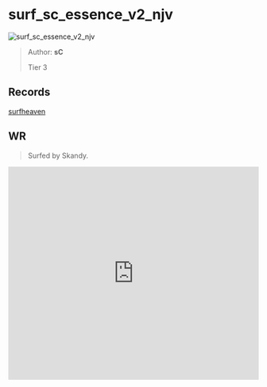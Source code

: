 
# surf_sc_essence_v2_njv

![surf_sc_essence_v2_njv](https://raw.githubusercontent.com/Sayt123/SurfMapPics/Maps-and-bonuses/csgo/surf_sc_essence_v2_njv.jpg)

> Author: **sC**
>
> Tier 3

## Records

[surfheaven](https://surfheaven.eu/map/surf_sc_essence_v2_njv)

## WR

> Surfed by Skandy.

<iframe
width="100%"
height="430"
src="https://www.youtube.com/embed/r7y-JcT1sgk"
frameborder="0"
allow="accelerometer; autoplay; clipboard-write; encrypted-media; gyroscope; picture-in-picture"
allowFullScreen
/>

```md

[Surf Timer] - skanderz finished in 02:09:64 (WR -00:01:98). Improving by 00:02:27
[Surf Timer] - skanderz beat the map record! Rank: 1/1107


```
                